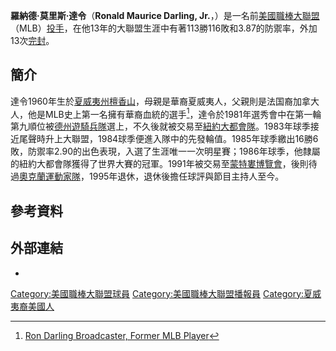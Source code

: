 {{Infobox MLB player
|name=羅恩·達令<br>Ron Darling
|position=投手
|image=Ron Darling, April 2009 cropped.jpg
|caption=羅恩·達令於2009年
|bats=右
|throws=右
|birth_date={{Birth date and age|mf=yes|1960|8|19}}
|birth_place=[[Honolulu,_Hawaii|Honolulu, Hawaii]]
|debutdate=9月6日
|debutyear=1983年
|debutteam=紐約大都會
|finaldate=August 15
|finalyear=1995
|finalteam=Oakland Athletics
|stat1label=勝投－敗投
|stat1value=136–116
|stat2label=[[防禦率|防禦率]]
|stat2value=3.87
|stat3label=[[三振|三振]]
|stat3value=1,590
|teams=
[[紐約大都會|紐約大都會]] ({{By|1983}}–{{By|1991}})
[[蒙特婁博覽會|蒙特婁博覽會]] ({{By|1991}})
[[奧克蘭運動家|奧克蘭運動家]] ({{By|1991}}–{{By|1995}})
|highlights=
[[美國職棒大聯盟明星賽|明星賽]] ([[1985_Major_League_Baseball_All-Star_Game|1985]])
[[世界大賽|世界大賽]]優勝 (1986)
[[美國職棒大聯盟金手套獎|金手套獎]] (1989)
|}}

'''羅納德·莫里斯·達令'''（'''Ronald Maurice Darling, Jr.'''，{{bd|1960年|8月19日}}）是一名前[[美國職棒大聯盟|美國職棒大聯盟]]（MLB）[[投手|投手]]，在他13年的大聯盟生涯中有著113勝116敗和3.87的防禦率，外加13次[[完封|完封]]。

==簡介==
達令1960年生於[[夏威夷州|夏威夷州]][[檀香山|檀香山]]，母親是華裔夏威夷人，父親則是法国裔加拿大人，他是MLB史上第一名擁有華裔血統的選手<ref>[http://www.govivaspeakers.com/speaker/ron-darling/  Ron Darling Broadcaster, Former MLB Player]{{dead link|date=2018年4月 |bot=InternetArchiveBot |fix-attempted=yes }}</ref>，達令於1981年選秀會中在第一輪第九順位被[[德州遊騎兵隊|德州遊騎兵隊]]選上，不久後就被交易至[[紐約大都會隊|紐約大都會隊]]。1983年球季接近尾聲時升上大聯盟，1984球季便進入隊中的先發輪值。1985年球季繳出16勝6敗，防禦率2.90的出色表現，入選了生涯唯一一次明星賽；1986年球季，他隸屬的紐約大都會隊獲得了世界大賽的冠軍。1991年被交易至[[蒙特婁博覽會|蒙特婁博覽會]]，後則待過[[奧克蘭運動家隊|奧克蘭運動家隊]]，1995年退休，退休後擔任球評與節目主持人至今。

==參考資料==
{{reflist}}

==外部連結==
*{{Baseballstats |mlb= |espn= |br=d/darliro01 |fangraphs=1002989 |cube=ron-darling|brm=darlin001ron}}

{{1986年世界大賽冠軍紐約大都會隊名單}}

{{Authority control}}
[[Category:美國職棒大聯盟球員|Category:美國職棒大聯盟球員]]
[[Category:美國職棒大聯盟播報員|Category:美國職棒大聯盟播報員]]
[[Category:夏威夷裔美國人|Category:夏威夷裔美國人]]